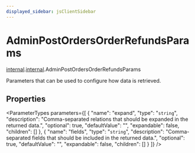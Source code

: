 ```yaml
---
displayed_sidebar: jsClientSidebar
---
```



# AdminPostOrdersOrderRefundsParams

[internal](../../modules/internal.mdx).[internal](../modules/internal.internal.mdx).AdminPostOrdersOrderRefundsParams

Parameters that can be used to configure how data is retrieved.

## Properties

<ParameterTypes parameters={[
  {
    "name": "expand",
    "type": "`string`",
    "description": "Comma-separated relations that should be expanded in the returned data.",
    "optional": true,
    "defaultValue": "",
    "expandable": false,
    "children": []
  },
  {
    "name": "fields",
    "type": "`string`",
    "description": "Comma-separated fields that should be included in the returned data.",
    "optional": true,
    "defaultValue": "",
    "expandable": false,
    "children": []
  }
]} />
